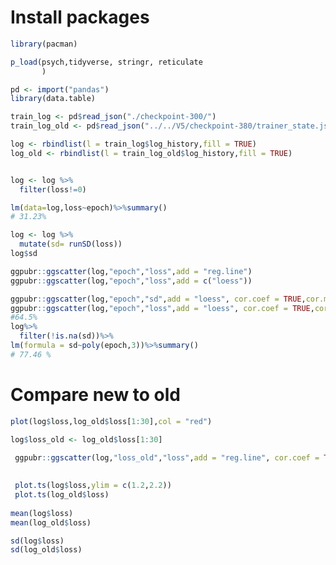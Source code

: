 
# Install packages
```r
library(pacman)

p_load(psych,tidyverse, stringr, reticulate
       )
```

```r
pd <- import("pandas")
library(data.table)

train_log <- pd$read_json("./checkpoint-300/")
train_log_old <- pd$read_json("../../V5/checkpoint-380/trainer_state.json")

log <- rbindlist(l = train_log$log_history,fill = TRUE)
log_old <- rbindlist(l = train_log_old$log_history,fill = TRUE)


log <- log %>%
  filter(loss!=0)

lm(data=log,loss~epoch)%>%summary()
# 31.23%

log <- log %>%
  mutate(sd= runSD(loss))
log$sd

ggpubr::ggscatter(log,"epoch","loss",add = "reg.line")
ggpubr::ggscatter(log,"epoch","loss",add = c("loess"))

ggpubr::ggscatter(log,"epoch","sd",add = "loess", cor.coef = TRUE,cor.method = "spearman")
ggpubr::ggscatter(log,"epoch","loss",add = "loess", cor.coef = TRUE,cor.method = "spearman")
#64.5%
log%>%
  filter(!is.na(sd))%>%
lm(formula = sd~poly(epoch,3))%>%summary()
# 77.46 %

```

# Compare new to old
```r

plot(log$loss,log_old$loss[1:30],col = "red")

log$loss_old <- log_old$loss[1:30]

 ggpubr::ggscatter(log,"loss_old","loss",add = "reg.line", cor.coef = TRUE,cor.method = "spearman")
 
 
 plot.ts(log$loss,ylim = c(1.2,2.2))
 plot.ts(log_old$loss)
 
mean(log$loss)
mean(log_old$loss)

sd(log$loss)
sd(log_old$loss)




```

